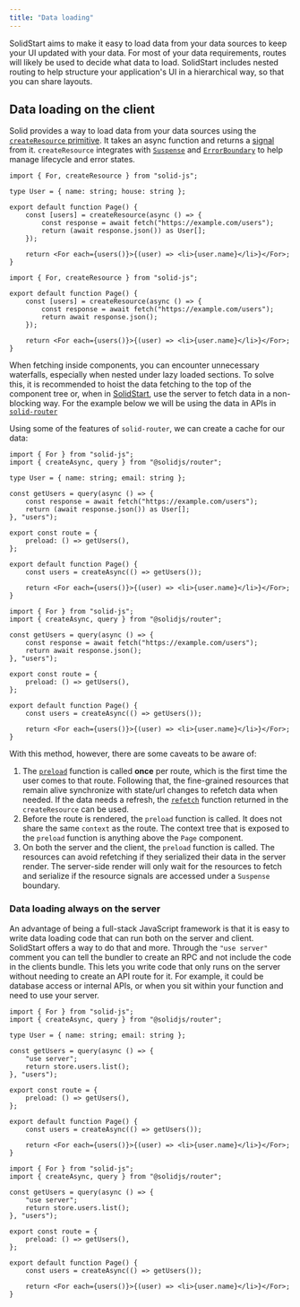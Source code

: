 ```yaml
---
title: "Data loading"
---
```


SolidStart aims to make it easy to load data from your data sources to keep your UI updated with your data.
For most of your data requirements, routes will likely be used to decide what data to load.
SolidStart includes nested routing to help structure your application's UI in a hierarchical way, so that you can share layouts.

## Data loading on the client

Solid provides a way to load data from your data sources using the [`createResource` primitive](/reference/basic-reactivity/create-resource).
It takes an async function and returns a [signal](/reference/basic-reactivity/create-signal) from it.
`createResource` integrates with [`Suspense`](/reference/components/suspense) and [`ErrorBoundary`](/reference/components/error-boundary) to help manage lifecycle and error states.

<TabsCodeBlocks>
<div id="ts">

```tsx {6-9} title="/src/routes/users.tsx"
import { For, createResource } from "solid-js";

type User = { name: string; house: string };

export default function Page() {
	const [users] = createResource(async () => {
		const response = await fetch("https://example.com/users");
		return (await response.json()) as User[];
	});

	return <For each={users()}>{(user) => <li>{user.name}</li>}</For>;
}
```

</div>
<div id="js">

```tsx {4-7} title="/src/routes/users.jsx"
import { For, createResource } from "solid-js";

export default function Page() {
	const [users] = createResource(async () => {
		const response = await fetch("https://example.com/users");
		return await response.json();
	});

	return <For each={users()}>{(user) => <li>{user.name}</li>}</For>;
}
```

</div>
</TabsCodeBlocks>

When fetching inside components, you can encounter unnecessary waterfalls, especially when nested under lazy loaded sections.
To solve this, it is recommended to hoist the data fetching to the top of the component tree or, when in [SolidStart](/solid-start), use the server to fetch data in a non-blocking way.
For the example below we will be using the data in APIs in [`solid-router`](/solid-router)

Using some of the features of `solid-router`, we can create a cache for our data:

<TabsCodeBlocks>
<div id="ts">

```tsx title="/routes/users.tsx" {6, 9, 12}
import { For } from "solid-js";
import { createAsync, query } from "@solidjs/router";

type User = { name: string; email: string };

const getUsers = query(async () => {
	const response = await fetch("https://example.com/users");
	return (await response.json()) as User[];
}, "users");

export const route = {
	preload: () => getUsers(),
};

export default function Page() {
	const users = createAsync(() => getUsers());

	return <For each={users()}>{(user) => <li>{user.name}</li>}</For>;
}
```

</div>
<div id="js">

```tsx title="/routes/users.jsx" {4, 7, 10}
import { For } from "solid-js";
import { createAsync, query } from "@solidjs/router";

const getUsers = query(async () => {
	const response = await fetch("https://example.com/users");
	return await response.json();
}, "users");

export const route = {
	preload: () => getUsers(),
};

export default function Page() {
	const users = createAsync(() => getUsers());

	return <For each={users()}>{(user) => <li>{user.name}</li>}</For>;
}
```

</div>
</TabsCodeBlocks>

With this method, however, there are some caveats to be aware of:

1. The [`preload`](/solid-router/reference/preload-functions/preload) function is called **once** per route, which is the first time the user comes to that route.
   Following that, the fine-grained resources that remain alive synchronize with state/url changes to refetch data when needed.
   If the data needs a refresh, the [`refetch`](/guides/fetching-data#refetch) function returned in the `createResource` can be used.
2. Before the route is rendered, the `preload` function is called.
   It does not share the same `context` as the route.
   The context tree that is exposed to the `preload` function is anything above the `Page` component.
3. On both the server and the client, the `preload` function is called.
   The resources can avoid refetching if they serialized their data in the server render.
   The server-side render will only wait for the resources to fetch and serialize if the resource signals are accessed under a `Suspense` boundary.

### Data loading always on the server

An advantage of being a full-stack JavaScript framework is that it is easy to write data loading code that can run both on the server and client.
SolidStart offers a way to do that and more.
Through the `"use server"` comment you can tell the bundler to create an RPC and not include the code in the clients bundle.
This lets you write code that only runs on the server without needing to create an API route for it.
For example, it could be database access or internal APIs, or when you sit within your function and need to use your server.

<TabsCodeBlocks>
<div id="ts">

```tsx title="/routes/users.tsx" {7}
import { For } from "solid-js";
import { createAsync, query } from "@solidjs/router";

type User = { name: string; email: string };

const getUsers = query(async () => {
	"use server";
	return store.users.list();
}, "users");

export const route = {
	preload: () => getUsers(),
};

export default function Page() {
	const users = createAsync(() => getUsers());

	return <For each={users()}>{(user) => <li>{user.name}</li>}</For>;
}
```

</div>
<div id="js">

```tsx title="/routes/users.jsx" {5}
import { For } from "solid-js";
import { createAsync, query } from "@solidjs/router";

const getUsers = query(async () => {
	"use server";
	return store.users.list();
}, "users");

export const route = {
	preload: () => getUsers(),
};

export default function Page() {
	const users = createAsync(() => getUsers());

	return <For each={users()}>{(user) => <li>{user.name}</li>}</For>;
}
```

</div>
</TabsCodeBlocks>
